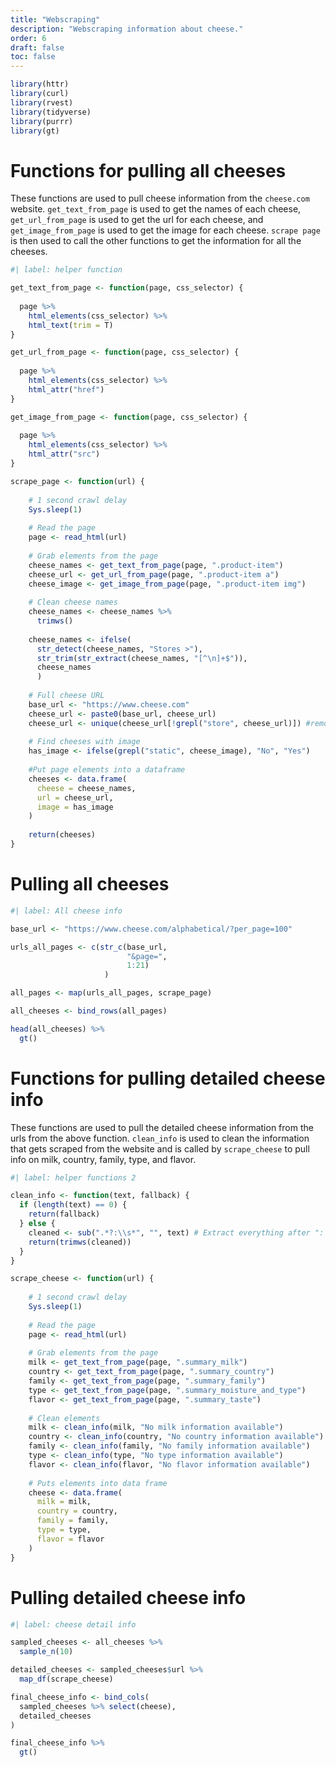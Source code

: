 ```yaml
---
title: "Webscraping"
description: "Webscraping information about cheese."
order: 6
draft: false
toc: false
---
```


```r
library(httr)
library(curl)
library(rvest)
library(tidyverse)
library(purrr)
library(gt)
```

# Functions for pulling all cheeses

These functions are used to pull cheese information from the `cheese.com` website. `get_text_from_page` is used to get the names of each cheese, `get_url_from_page` is used to get the url for each cheese, and `get_image_from_page` is used to get the image for each cheese. `scrape page` is then used to call the other functions to get the information for all the cheeses.  

```r
#| label: helper function

get_text_from_page <- function(page, css_selector) {
    
  page %>%
    html_elements(css_selector) %>%
    html_text(trim = T)
}

get_url_from_page <- function(page, css_selector) {
    
  page %>%
    html_elements(css_selector) %>%
    html_attr("href")
}

get_image_from_page <- function(page, css_selector) {
    
  page %>%
    html_elements(css_selector) %>%
    html_attr("src")
}

scrape_page <- function(url) {
    
    # 1 second crawl delay
    Sys.sleep(1)
    
    # Read the page
    page <- read_html(url)
    
    # Grab elements from the page
    cheese_names <- get_text_from_page(page, ".product-item")
    cheese_url <- get_url_from_page(page, ".product-item a")
    cheese_image <- get_image_from_page(page, ".product-item img")
    
    # Clean cheese names
    cheese_names <- cheese_names %>%
      trimws()
    
    cheese_names <- ifelse(
      str_detect(cheese_names, "Stores >"),
      str_trim(str_extract(cheese_names, "[^\n]+$")),
      cheese_names
      )
    
    # Full cheese URL
    base_url <- "https://www.cheese.com"
    cheese_url <- paste0(base_url, cheese_url)
    cheese_url <- unique(cheese_url[!grepl("store", cheese_url)]) #remove store links + duplicates
    
    # Find cheeses with image
    has_image <- ifelse(grepl("static", cheese_image), "No", "Yes")
    
    #Put page elements into a dataframe
    cheeses <- data.frame(
      cheese = cheese_names,
      url = cheese_url,
      image = has_image
    )
    
    return(cheeses)
}

```

# Pulling all cheeses

```r
#| label: All cheese info

base_url <- "https://www.cheese.com/alphabetical/?per_page=100"

urls_all_pages <- c(str_c(base_url,
                          "&page=",
                          1:21)
                     )

all_pages <- map(urls_all_pages, scrape_page)

all_cheeses <- bind_rows(all_pages)

head(all_cheeses) %>%
  gt()
```

# Functions for pulling detailed cheese info

These functions are used to pull the detailed cheese information from the urls from the above function. `clean_info` is used to clean the information that gets scraped from the website and is called by `scrape_cheese` to pull info on milk, country, family, type, and flavor. 

```r
#| label: helper functions 2

clean_info <- function(text, fallback) {
  if (length(text) == 0) {
    return(fallback)
  } else {
    cleaned <- sub(".*?:\\s*", "", text) # Extract everything after ": "
    return(trimws(cleaned))
  }
}

scrape_cheese <- function(url) {
    
    # 1 second crawl delay
    Sys.sleep(1)
    
    # Read the page
    page <- read_html(url)
    
    # Grab elements from the page
    milk <- get_text_from_page(page, ".summary_milk")
    country <- get_text_from_page(page, ".summary_country")
    family <- get_text_from_page(page, ".summary_family")
    type <- get_text_from_page(page, ".summary_moisture_and_type")
    flavor <- get_text_from_page(page, ".summary_taste")
    
    # Clean elements
    milk <- clean_info(milk, "No milk information available")
    country <- clean_info(country, "No country information available")
    family <- clean_info(family, "No family information available")
    type <- clean_info(type, "No type information available")
    flavor <- clean_info(flavor, "No flavor information available")
    
    # Puts elements into data frame
    cheese <- data.frame(
      milk = milk,
      country = country,
      family = family,
      type = type,
      flavor = flavor
    )
}
```

# Pulling detailed cheese info

```r
#| label: cheese detail info

sampled_cheeses <- all_cheeses %>%
  sample_n(10)

detailed_cheeses <- sampled_cheeses$url %>%
  map_df(scrape_cheese)

final_cheese_info <- bind_cols(
  sampled_cheeses %>% select(cheese),
  detailed_cheeses
)

final_cheese_info %>%
  gt()
```
